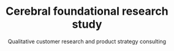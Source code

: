 ---
title: "Cerebral foundational research study"
subtitle: "Qualitative customer research and product strategy consulting"
thumbnail: "/images/block-cerebral.png"
banner: "/images/case-studies/cerebral-banner.png"
tags: ["Research", "Product Strategy", "Consulting"]
featured: true

# Enhanced but simplified structure
overview: "A comprehensive research study to understand customer experiences and inform product roadmap decisions for a $4.8B mental health startup."
quote:
  text: "I need to do something. I can't handle this situation alone anymore."
  author: "Cerebral customer"

# New enhanced outcomes format that replaces the old format
enhancedOutcomes:
  - stat: "26%"
    description: "improvement in customer satisfaction"
    colorClass: "primary"
  - stat: "5"
    description: "researchers hired based on project success"
    colorClass: "secondary"
  - stat: "100%"
    description: "adoption of recommendations in product roadmap"
    colorClass: "accent"

# Content sections can be customized per case study
sections:
  - title: "Background"
    content: |
      ## The Client
      
      Cerebral is a $4.8B mental health care startup focused on destigmatizing mental health and bringing accessible and affordable therapy and medication to all.
      
      ## My Role
      
      I was engaged as a consultant to conduct an in-depth research study, including auditing the existing product experience and developing a comprehensive Customer Journey Map to guide the creation of a two-year product roadmap.
      
      ## The Challenge
      
      The company needed to ensure their product roadmap was informed by robust customer research and insights, but lacked foundational understanding of their customers' experiences.
    image: "/images/case-studies/cerebral-context.png"
    variant: "default"
    
  - title: "User Perspectives"
    content: |
      Cerebral customers come from diverse backgrounds but share common needs around mental health support. Through our research, we identified several key user types and their experiences:
    variant: "alternate"
    userQuotes:
      - name: "Bethany"
        avatar: "/images/case-studies/cerebral-bethany.png"
        quote: "I wanted to speak to someone, preferably a woman I identified with, because I felt I could no longer handle my situation alone."
      - name: "Lindsey"
        avatar: "/images/case-studies/cerebral-lindsey.png"
        quote: "I wanted to get access to medication as quickly as possible to treat my already diagnosed condition."
      - name: "Jasmyn"
        avatar: "/images/case-studies/cerebral-jasmyn.png"
        quote: "I wanted therapy, but am now getting medication I don't REALLY want to be on (though it's working)."
      - name: "Callie"
        avatar: "/images/case-studies/cerebral-callie.png"
        quote: "I wanted medication, but am also getting (and paying for) counseling I don't REALLY want."
        
  - title: "Research Methodology"
    content: |
      ## Approach
      
      We developed a research protocol synthesized from executive stakeholder input and customer service team interviews to determine common issues. Then conducted seven 45-minute participatory interviews via Zoom with active customers to gather insights.
      
      ## Participants
      
      We screened for active Cerebral customers who had renewed their subscriptions at least once, engaged with a clinician in the last 30 days, and responded to a prior survey expressing interest in participation.
      
      ## Key Insights
      
      - **Cerebral customers are looking for someone to trust** — When addressing their mental health, individuals often have deeply personal goals. This vulnerable moment requires trust and support from the people and systems they rely on.
      
      - **There is no 'one size fits all'** — Customers seek personalized treatment plans and trust in expert recommendations. They are open to trying services if the benefits are clear but may look elsewhere if they feel they're paying for unnecessary offerings.
      
      - **Connection gives customers hope for the future** — When customers connect with a person or with a diagnosis, they learn to understand & eventually accept themselves more easily. Empathic exchanges and diagnoses offer context to what feels wrong.
    image: "/images/case-studies/cerebral-journeymap.png"
    variant: "default"
    
  - title: "Recommendations"
    content: |
      Based on our research insights, we developed key recommendations organized around the customer journey:
    variant: "default"
    processSteps:
      - title: "Extend a helping hand"
        description: "Improve the first-time user experience by emphasizing empathetic communication and establishing trust early, such as through personalized introductions to clinicians and clear explanations of how Cerebral's services align with individual goals."
        image: "/images/case-studies/cerebral-solution1.png"
      - title: "Bespoke treatment plans"
        description: "Implement a collaborative treatment planning process that allows customers to tailor plans to their needs. Provide clear explanations of service benefits and offer flexible subscription options to ensure customers feel their choices align with their goals."
        image: "/images/case-studies/cerebral-solution2.png"
      - title: "Facilitate a 'sigh of relief'"
        description: "Train clinicians to deliver empathetic, personalized feedback on diagnoses to foster trust and understanding. Create accessible resources to explain diagnoses in relatable terms, normalize experiences, and highlight pathways to improvement."
        image: "/images/case-studies/cerebral-solution3.png"
        
  - title: "Deliverables"
    content: |
      Beyond our core recommendations, we delivered several vital assets to help Cerebral understand and serve their customers better:
    variant: "alternate"
    images:
      - url: "/images/case-studies/cerebral-journeymap.png"
        alt: "Customer journey map"
        caption: "Living customer journey map detailing the full customer experience"
      - url: "/images/case-studies/cerebral-docs.png"
        alt: "Research documentation"
        caption: "Comprehensive research documentation"
      - url: "/images/case-studies/cerebral-presentation.png"
        alt: "Executive presentation"
        caption: "Actionable presentation for leadership"
        
  - title: "Conclusion"
    content: |
      ## Impact
      
      Based on the project success, Cerebral hired a Director of Research and a team of four researchers, implementing our recommendations which led to a 26% improvement in customer satisfaction. The work directly shaped and informed the company's 2021/2022 product roadmap.
      
      ## Lessons Learned
      
      - Mental health care requires personalized approaches that balance clinical needs with customer preferences
      - Clear communication around diagnosis creates meaningful connections and fosters trust
      - Customer journey mapping is essential for identifying friction points in sensitive health services
    variant: "default"
    testimonial:
      name: "Louis Elfman"
      role: "Head of Design at Cerebral"
      avatar: "/images/portrait-louis.jpeg"
      quote: "It was with supreme confidence that I tapped Josh to run my initial research program at Cerebral. It had to both serve as a template and convince critical leadership, and as usual he delivered top shelf work."
---